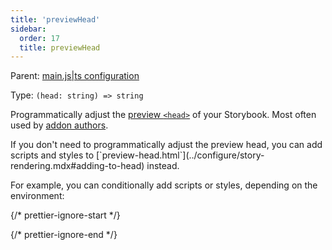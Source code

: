 ```yaml
---
title: 'previewHead'
sidebar:
  order: 17
  title: previewHead
---
```


Parent: [main.js|ts configuration](./main-config.mdx)

Type: `(head: string) => string`

Programmatically adjust the [preview `<head>`](../configure/story-rendering.mdx#adding-to-head) of your Storybook. Most often used by [addon authors](../addons/writing-presets.mdx#ui-configuration).

<Callout variant="info" icon="💡">
  If you don't need to programmatically adjust the preview head, you can add scripts and styles to [`preview-head.html`](../configure/story-rendering.mdx#adding-to-head) instead.
</Callout>

For example, you can conditionally add scripts or styles, depending on the environment:

{/* prettier-ignore-start */}

<CodeSnippets path="main-config-preview-head.md" />

{/* prettier-ignore-end */}
